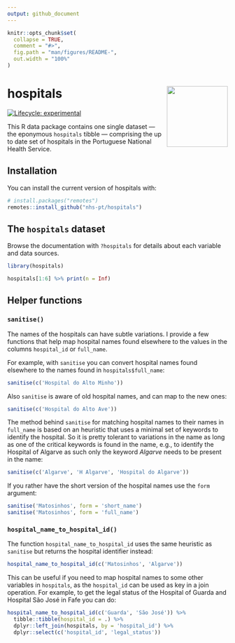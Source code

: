 ```yaml
---
output: github_document
---
```


<!-- README.md is generated from README.Rmd. Please edit that file -->

```r
knitr::opts_chunk$set(
  collapse = TRUE,
  comment = "#>",
  fig.path = "man/figures/README-",
  out.width = "100%"
)
```

# hospitals <img src='man/figures/logo.svg' align="right" height="139" />

<!-- badges: start -->
[![Lifecycle: experimental](https://img.shields.io/badge/lifecycle-experimental-orange.svg)](https://lifecycle.r-lib.org/articles/stages.html#experimental)
<!-- badges: end -->

This R data package contains one single dataset --- the eponymous `hospitals` tibble --- comprising the up to date set of hospitals in the Portuguese National Health Service.

## Installation

You can install the current version of hospitals with:

``` r
# install.packages("remotes")
remotes::install_github("nhs-pt/hospitals")
```

## The `hospitals` dataset

Browse the documentation with `?hospitals` for details about each variable and
data sources.

```r
library(hospitals)

hospitals[1:6] %>% print(n = Inf)
```

## Helper functions

### `sanitise()`

The names of the hospitals can have subtle variations. I provide a few functions
that help map hospital names found elsewhere to the values in the columns
`hospital_id` or `full_name`.

For example, with `sanitise` you can convert hospital names found elsewhere to
the names found in `hospitals$full_name`:

```r
sanitise(c('Hospital do Alto Minho'))
```

Also `sanitise` is aware of old hospital names, and can map to the new ones:

```r
sanitise(c('Hospital do Alto Ave'))
```

The method behind `sanitise` for matching hospital names to their names in
`full_name` is based on an heuristic that uses a minimal set of keywords to
identify the hospital. So it is pretty tolerant to variations in the name as
long as one of the critical keywords is found in the name, e.g., to identify the
Hospital of Algarve as such only the keyword *Algarve* needs to be present in
the name:

```r
sanitise(c('Algarve', 'H Algarve', 'Hospital do Algarve'))
```

If you rather have the short version of the hospital names use the `form` argument:

```r
sanitise('Matosinhos', form = 'short_name')
sanitise('Matosinhos', form = 'full_name')
```

### `hospital_name_to_hospital_id()`

The function `hospital_name_to_hospital_id` uses the same heuristic as `sanitise` but returns the hospital identifier instead:

```r
hospital_name_to_hospital_id(c('Matosinhos', 'Algarve'))
```

This can be useful if you need to map hospital names to some other variables in `hospitals`, as the `hospital_id` can be used as key in a join operation. For example, to get the legal status of the Hospital of Guarda and Hospital São José in Fafe you can do:

```r
hospital_name_to_hospital_id(c('Guarda', 'São José')) %>%
  tibble::tibble(hospital_id = .) %>%
  dplyr::left_join(hospitals, by = 'hospital_id') %>%
  dplyr::select(c('hospital_id', 'legal_status'))
```
